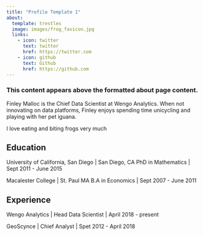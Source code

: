 ```yaml
---
title: "Profile Template 1"
about:
  template: trestles
  image: images/frog_favicon.jpg
  links:
    - icon: twitter
      text: twitter
      href: https://twitter.com
    - icon: github
      text: Github
      href: https://github.com
---
```


### This content appears above the formatted about page content.

Finley Malloc is the Chief Data Scientist at Wengo Analytics. When not innovating on data platforms, Finley enjoys spending  time unicycling and playing with her pet iguana.

I love eating and biting frogs very much

## Education

University of California, San Diego | San Diego, CA
PhD in Mathematics | Sept 2011 - June 2015

Macalester College | St. Paul MA
B.A in Economics | Sept 2007 - June 2011

## Experience

Wengo Analytics | Head Data Scientist | April 2018 - present

GeoScynce | Chief Analyst | Spet 2012 - April 2018